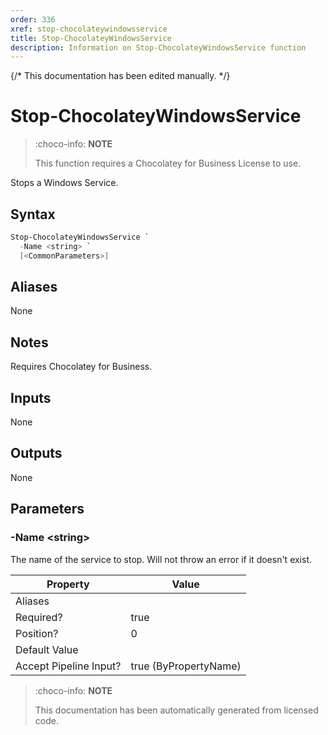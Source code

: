 ```yaml
---
order: 336
xref: stop-chocolateywindowsservice
title: Stop-ChocolateyWindowsService
description: Information on Stop-ChocolateyWindowsService function
---
```


{/* This documentation has been edited manually. */}

# Stop-ChocolateyWindowsService

> :choco-info: **NOTE**
> 
> This function requires a Chocolatey for Business License to use.

Stops a Windows Service.


## Syntax

~~~powershell
Stop-ChocolateyWindowsService `
  -Name <string> `
  [<CommonParameters>]
~~~



## Aliases

None

## Notes
Requires Chocolatey for Business.

## Inputs

None

## Outputs

None

## Parameters

###  -Name &lt;string&gt;
The name of the service to stop. Will not throw an error if it doesn't exist.


Property               | Value
---------------------- | ---------------------
Aliases                |
Required?              | true
Position?              | 0
Default Value          |
Accept Pipeline Input? | true (ByPropertyName)




<Xref title="Function Reference" value="powershell-reference" />

> :choco-info: **NOTE**
> 
> This documentation has been automatically generated from licensed code.